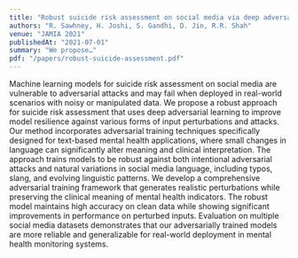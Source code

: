 ```yaml
---
title: "Robust suicide risk assessment on social media via deep adversarial learning"
authors: "R. Sawhney, H. Joshi, S. Gandhi, D. Jin, R.R. Shah"
venue: "JAMIA 2021"
publishedAt: "2021-07-01"
summary: "We propose…"
pdf: "/papers/robust-suicide-assessment.pdf"
---
```

Machine learning models for suicide risk assessment on social media are vulnerable to adversarial attacks and may fail when deployed in real-world scenarios with noisy or manipulated data. We propose a robust approach for suicide risk assessment that uses deep adversarial learning to improve model resilience against various forms of input perturbations and attacks. Our method incorporates adversarial training techniques specifically designed for text-based mental health applications, where small changes in language can significantly alter meaning and clinical interpretation. The approach trains models to be robust against both intentional adversarial attacks and natural variations in social media language, including typos, slang, and evolving linguistic patterns. We develop a comprehensive adversarial training framework that generates realistic perturbations while preserving the clinical meaning of mental health indicators. The robust model maintains high accuracy on clean data while showing significant improvements in performance on perturbed inputs. Evaluation on multiple social media datasets demonstrates that our adversarially trained models are more reliable and generalizable for real-world deployment in mental health monitoring systems. 